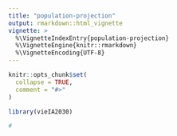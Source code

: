 ```yaml
---
title: "population-projection"
output: rmarkdown::html_vignette
vignette: >
  %\VignetteIndexEntry{population-projection}
  %\VignetteEngine{knitr::rmarkdown}
  %\VignetteEncoding{UTF-8}
---
```


```r
knitr::opts_chunk$set(
  collapse = TRUE,
  comment = "#>"
)
```

```r
library(vieIA2030)
```

```r
#
```